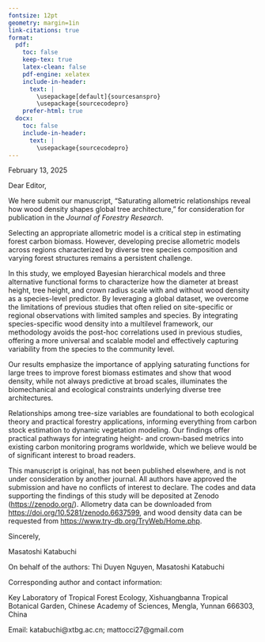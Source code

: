 ```yaml
---
fontsize: 12pt
geometry: margin=1in
link-citations: true
format:
  pdf:
    toc: false
    keep-tex: true
    latex-clean: false
    pdf-engine: xelatex
    include-in-header:
      text: |
        \usepackage[default]{sourcesanspro}
        \usepackage{sourcecodepro}
    prefer-html: true
  docx:
    toc: false
    include-in-header:
      text: |
        \usepackage{sourcecodepro}
---
```


February 13, 2025

Dear Editor,

We here submit our manuscript, "Saturating allometric relationships reveal how wood density shapes global tree architecture," for consideration for publication in the *Journal of Forestry Research*.

Selecting an appropriate allometric model is a critical step in estimating forest carbon biomass.
However, developing precise allometric models across regions characterized by diverse tree species composition and varying forest structures remains a persistent challenge.

In this study, we employed Bayesian hierarchical models and three alternative functional forms to characterize how the diameter at breast height, tree height, and crown radius scale with and without wood density as a species-level predictor.
By leveraging a global dataset, we overcome the limitations of previous studies that often relied on site-specific or regional observations with limited samples and species.
By integrating species-specific wood density into a multilevel framework, our methodology avoids the post-hoc correlations used in previous studies, offering a more universal and scalable model and effectively capturing variability from the species to the community level.

Our results emphasize the importance of applying saturating functions for large trees to improve forest biomass estimates and show that wood density, while not always predictive at broad scales, illuminates the biomechanical and ecological constraints underlying diverse tree architectures.

Relationships among tree-size variables are foundational to both ecological theory and practical forestry applications, informing everything from carbon stock estimation to dynamic vegetation modeling.
Our findings offer practical pathways for integrating height- and crown-based metrics into existing carbon monitoring programs worldwide, which we believe would be of significant interest to broad readers.

This manuscript is original, has not been published elsewhere, and is not under consideration by another journal.
All authors have approved the submission and have no conflicts of interest to declare.
The codes and data supporting the findings of this study will be deposited at Zenodo (<https://zenodo.org/>).
Allometry data can be downloaded from <https://doi.org/10.5281/zenodo.6637599>, and wood density data can be requested from <https://www.try-db.org/TryWeb/Home.php>.

Sincerely,

Masatoshi Katabuchi

On behalf of the authors:
Thi Duyen Nguyen,
Masatoshi Katabuchi

Corresponding author and contact information:

Key Laboratory of Tropical Forest Ecology, Xishuangbanna Tropical Botanical Garden, Chinese Academy of Sciences, Mengla, Yunnan 666303, China

Email: katabuchi@xtbg.ac.cn; mattocci27@gmail.com
